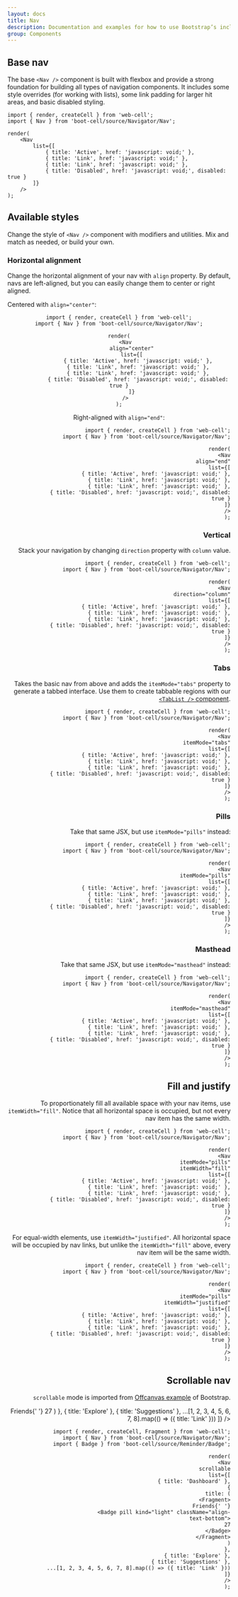 ```yaml
---
layout: docs
title: Nav
description: Documentation and examples for how to use Bootstrap’s included navigation components.
group: Components
---
```




## Base nav

The base `<Nav />` component is built with flexbox and provide a strong foundation for building all types of navigation components.
It includes some style overrides (for working with lists), some link padding for larger hit areas, and basic disabled styling.

<Example>
    <Nav
        list={[
            { title: 'Active', href: 'javascript: void;' },
            { title: 'Link', href: 'javascript: void;' },
            { title: 'Link', href: 'javascript: void;' },
            { title: 'Disabled', href: 'javascript: void;', disabled: true }
        ]}
    />
</Example>

```TSX
import { render, createCell } from 'web-cell';
import { Nav } from 'boot-cell/source/Navigator/Nav';

render(
    <Nav
        list={[
            { title: 'Active', href: 'javascript: void;' },
            { title: 'Link', href: 'javascript: void;' },
            { title: 'Link', href: 'javascript: void;' },
            { title: 'Disabled', href: 'javascript: void;', disabled: true }
        ]}
    />
);
```

## Available styles

Change the style of `<Nav />` component with modifiers and utilities. Mix and match as needed, or build your own.

### Horizontal alignment

Change the horizontal alignment of your nav with `align` property.
By default, navs are left-aligned, but you can easily change them to center or right aligned.

Centered with `align="center"`:

<Example>
    <Nav
        align="center"
        list={[
            { title: 'Active', href: 'javascript: void;' },
            { title: 'Link', href: 'javascript: void;' },
            { title: 'Link', href: 'javascript: void;' },
            { title: 'Disabled', href: 'javascript: void;', disabled: true }
        ]}
    />
</Example>

```TSX
import { render, createCell } from 'web-cell';
import { Nav } from 'boot-cell/source/Navigator/Nav';

render(
    <Nav
        align="center"
        list={[
            { title: 'Active', href: 'javascript: void;' },
            { title: 'Link', href: 'javascript: void;' },
            { title: 'Link', href: 'javascript: void;' },
            { title: 'Disabled', href: 'javascript: void;', disabled: true }
        ]}
    />
);
```

Right-aligned with `align="end"`:

<Example>
    <Nav
        align="end"
        list={[
            { title: 'Active', href: 'javascript: void;' },
            { title: 'Link', href: 'javascript: void;' },
            { title: 'Link', href: 'javascript: void;' },
            { title: 'Disabled', href: 'javascript: void;', disabled: true }
        ]}
    />
</Example>

```TSX
import { render, createCell } from 'web-cell';
import { Nav } from 'boot-cell/source/Navigator/Nav';

render(
    <Nav
        align="end"
        list={[
            { title: 'Active', href: 'javascript: void;' },
            { title: 'Link', href: 'javascript: void;' },
            { title: 'Link', href: 'javascript: void;' },
            { title: 'Disabled', href: 'javascript: void;', disabled: true }
        ]}
    />
);
```

### Vertical

Stack your navigation by changing `direction` property with `column` value.

<Example>
    <Nav
        direction="column"
        list={[
            { title: 'Active', href: 'javascript: void;' },
            { title: 'Link', href: 'javascript: void;' },
            { title: 'Link', href: 'javascript: void;' },
            { title: 'Disabled', href: 'javascript: void;', disabled: true }
        ]}
    />
</Example>

```TSX
import { render, createCell } from 'web-cell';
import { Nav } from 'boot-cell/source/Navigator/Nav';

render(
    <Nav
        direction="column"
        list={[
            { title: 'Active', href: 'javascript: void;' },
            { title: 'Link', href: 'javascript: void;' },
            { title: 'Link', href: 'javascript: void;' },
            { title: 'Disabled', href: 'javascript: void;', disabled: true }
        ]}
    />
);
```

### Tabs

Takes the basic nav from above and adds the `itemMode="tabs"` property to generate a tabbed interface.
Use them to create tabbable regions with our [`<TabList />` component](components/tablist).

<Example>
    <Nav
        itemMode="tabs"
        list={[
            { title: 'Active', href: 'javascript: void;' },
            { title: 'Link', href: 'javascript: void;' },
            { title: 'Link', href: 'javascript: void;' },
            { title: 'Disabled', href: 'javascript: void;', disabled: true }
        ]}
    />
</Example>

```TSX
import { render, createCell } from 'web-cell';
import { Nav } from 'boot-cell/source/Navigator/Nav';

render(
    <Nav
        itemMode="tabs"
        list={[
            { title: 'Active', href: 'javascript: void;' },
            { title: 'Link', href: 'javascript: void;' },
            { title: 'Link', href: 'javascript: void;' },
            { title: 'Disabled', href: 'javascript: void;', disabled: true }
        ]}
    />
);
```

### Pills

Take that same JSX, but use `itemMode="pills"` instead:

<Example>
    <Nav
        itemMode="pills"
        list={[
            { title: 'Active', href: 'javascript: void;' },
            { title: 'Link', href: 'javascript: void;' },
            { title: 'Link', href: 'javascript: void;' },
            { title: 'Disabled', href: 'javascript: void;', disabled: true }
        ]}
    />
</Example>

```TSX
import { render, createCell } from 'web-cell';
import { Nav } from 'boot-cell/source/Navigator/Nav';

render(
    <Nav
        itemMode="pills"
        list={[
            { title: 'Active', href: 'javascript: void;' },
            { title: 'Link', href: 'javascript: void;' },
            { title: 'Link', href: 'javascript: void;' },
            { title: 'Disabled', href: 'javascript: void;', disabled: true }
        ]}
    />
);
```

### Masthead

Take that same JSX, but use `itemMode="masthead"` instead:

<Example>
    <Nav
        itemMode="masthead"
        list={[
            { title: 'Active', href: 'javascript: void;' },
            { title: 'Link', href: 'javascript: void;' },
            { title: 'Link', href: 'javascript: void;' },
            { title: 'Disabled', href: 'javascript: void;', disabled: true }
        ]}
    />
</Example>

```TSX
import { render, createCell } from 'web-cell';
import { Nav } from 'boot-cell/source/Navigator/Nav';

render(
    <Nav
        itemMode="masthead"
        list={[
            { title: 'Active', href: 'javascript: void;' },
            { title: 'Link', href: 'javascript: void;' },
            { title: 'Link', href: 'javascript: void;' },
            { title: 'Disabled', href: 'javascript: void;', disabled: true }
        ]}
    />
);
```

## Fill and justify

To proportionately fill all available space with your nav items, use `itemWidth="fill"`.
Notice that all horizontal space is occupied, but not every nav item has the same width.

<Example>
    <Nav
        itemMode="pills"
        itemWidth="fill"
        list={[
            { title: 'Active', href: 'javascript: void;' },
            { title: 'Link', href: 'javascript: void;' },
            { title: 'Link', href: 'javascript: void;' },
            { title: 'Disabled', href: 'javascript: void;', disabled: true }
        ]}
    />
</Example>

```TSX
import { render, createCell } from 'web-cell';
import { Nav } from 'boot-cell/source/Navigator/Nav';

render(
    <Nav
        itemMode="pills"
        itemWidth="fill"
        list={[
            { title: 'Active', href: 'javascript: void;' },
            { title: 'Link', href: 'javascript: void;' },
            { title: 'Link', href: 'javascript: void;' },
            { title: 'Disabled', href: 'javascript: void;', disabled: true }
        ]}
    />
);
```

For equal-width elements, use `itemWidth="justified"`. All horizontal space will be occupied by nav links,
but unlike the `itemWidth="fill"` above, every nav item will be the same width.

<Example>
    <Nav
        itemMode="pills"
        itemWidth="justified"
        list={[
            { title: 'Active', href: 'javascript: void;' },
            { title: 'Link', href: 'javascript: void;' },
            { title: 'Link', href: 'javascript: void;' },
            { title: 'Disabled', href: 'javascript: void;', disabled: true }
        ]}
    />
</Example>

```TSX
import { render, createCell } from 'web-cell';
import { Nav } from 'boot-cell/source/Navigator/Nav';

render(
    <Nav
        itemMode="pills"
        itemWidth="justified"
        list={[
            { title: 'Active', href: 'javascript: void;' },
            { title: 'Link', href: 'javascript: void;' },
            { title: 'Link', href: 'javascript: void;' },
            { title: 'Disabled', href: 'javascript: void;', disabled: true }
        ]}
    />
);
```

## Scrollable nav

`scrollable` mode is imported from [Offcanvas example][1] of Bootstrap.

<Example>
    <Nav
        scrollable
        list={[
            { title: 'Dashboard' },
            {
                title: (
                    <Fragment>
                        Friends{' '}
                        <Badge pill kind="light" className="align-text-bottom">
                            27
                        </Badge>
                    </Fragment>
                )
            },
            { title: 'Explore' },
            { title: 'Suggestions' },
            ...[1, 2, 3, 4, 5, 6, 7, 8].map(() => ({ title: 'Link' }))
        ]}
    />
</Example>

```TSX
import { render, createCell, Fragment } from 'web-cell';
import { Nav } from 'boot-cell/source/Navigator/Nav';
import { Badge } from 'boot-cell/source/Reminder/Badge';

render(
    <Nav
        scrollable
        list={[
            { title: 'Dashboard' },
            {
                title: (
                    <Fragment>
                        Friends{' '}
                        <Badge pill kind="light" className="align-text-bottom">
                            27
                        </Badge>
                    </Fragment>
                )
            },
            { title: 'Explore' },
            { title: 'Suggestions' },
            ...[1, 2, 3, 4, 5, 6, 7, 8].map(() => ({ title: 'Link' }))
        ]}
    />
);
```

[1]: https://getbootstrap.com/docs/4.5/examples/offcanvas/
